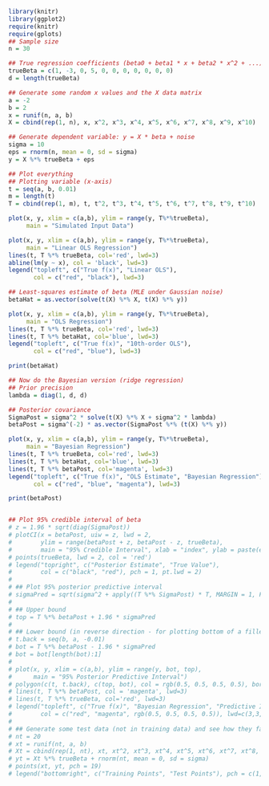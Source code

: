 ```R
library(knitr)
library(ggplot2)
require(knitr)
require(gplots)
## Sample size
n = 30

## True regression coefficients (beta0 + beta1 * x + beta2 * x^2 + ...)
trueBeta = c(1, -3, 0, 5, 0, 0, 0, 0, 0, 0, 0)
d = length(trueBeta)

## Generate some random x values and the X data matrix
a = -2
b = 2
x = runif(n, a, b)
X = cbind(rep(1, n), x, x^2, x^3, x^4, x^5, x^6, x^7, x^8, x^9, x^10)

## Generate dependent variable: y = X * beta + noise
sigma = 10
eps = rnorm(n, mean = 0, sd = sigma)
y = X %*% trueBeta + eps

## Plot everything
## Plotting variable (x-axis)
t = seq(a, b, 0.01)
m = length(t)
T = cbind(rep(1, m), t, t^2, t^3, t^4, t^5, t^6, t^7, t^8, t^9, t^10)

plot(x, y, xlim = c(a,b), ylim = range(y, T%*%trueBeta),
     main = "Simulated Input Data")

plot(x, y, xlim = c(a,b), ylim = range(y, T%*%trueBeta),
     main = "Linear OLS Regression")
lines(t, T %*% trueBeta, col='red', lwd=3)
abline(lm(y ~ x), col = 'black', lwd=3)
legend("topleft", c("True f(x)", "Linear OLS"),
       col = c("red", "black"), lwd=3)

## Least-squares estimate of beta (MLE under Gaussian noise)
betaHat = as.vector(solve(t(X) %*% X, t(X) %*% y))

plot(x, y, xlim = c(a,b), ylim = range(y, T%*%trueBeta),
     main = "OLS Regression")
lines(t, T %*% trueBeta, col='red', lwd=3)
lines(t, T %*% betaHat, col='blue', lwd=3)
legend("topleft", c("True f(x)", "10th-order OLS"),
       col = c("red", "blue"), lwd=3)

print(betaHat)

## Now do the Bayesian version (ridge regression)
## Prior precision
lambda = diag(1, d, d)

## Posterior covariance
SigmaPost = sigma^2 * solve(t(X) %*% X + sigma^2 * lambda)
betaPost = sigma^(-2) * as.vector(SigmaPost %*% (t(X) %*% y))

plot(x, y, xlim = c(a,b), ylim = range(y, T%*%trueBeta),
     main = "Bayesian Regression")
lines(t, T %*% trueBeta, col='red', lwd=3)
lines(t, T %*% betaHat, col='blue', lwd=3)
lines(t, T %*% betaPost, col='magenta', lwd=3)
legend("topleft", c("True f(x)", "OLS Estimate", "Bayesian Regression"),
       col = c("red", "blue", "magenta"), lwd=3)

print(betaPost)


## Plot 95% credible interval of beta
# z = 1.96 * sqrt(diag(SigmaPost))
# plotCI(x = betaPost, uiw = z, lwd = 2,
#        ylim = range(betaPost + z, betaPost - z, trueBeta),
#        main = "95% Credible Interval", xlab = "index", ylab = paste(expression(beta)))
# points(trueBeta, lwd = 2, col = 'red')
# legend("topright", c("Posterior Estimate", "True Value"),
#        col = c("black", "red"), pch = 1, pt.lwd = 2)
# 
# ## Plot 95% posterior predictive interval
# sigmaPred = sqrt(sigma^2 + apply((T %*% SigmaPost) * T, MARGIN = 1, FUN = sum))
# 
# ## Upper bound
# top = T %*% betaPost + 1.96 * sigmaPred
# 
# ## Lower bound (in reverse direction - for plotting bottom of a filled polygon)
# t.back = seq(b, a, -0.01)
# bot = T %*% betaPost - 1.96 * sigmaPred
# bot = bot[length(bot):1]
# 
# plot(x, y, xlim = c(a,b), ylim = range(y, bot, top),
#      main = "95% Posterior Predictive Interval")
# polygon(c(t, t.back), c(top, bot), col = rgb(0.5, 0.5, 0.5, 0.5), border = NA)
# lines(t, T %*% betaPost, col = 'magenta', lwd=3)
# lines(t, T %*% trueBeta, col='red', lwd=3)
# legend("topleft", c("True f(x)", "Bayesian Regression", "Predictive Interval"),
#        col = c("red", "magenta", rgb(0.5, 0.5, 0.5, 0.5)), lwd=c(3,3,10))
# 
# ## Generate some test data (not in training data) and see how they fall in the prediction
# nt = 20
# xt = runif(nt, a, b)
# Xt = cbind(rep(1, nt), xt, xt^2, xt^3, xt^4, xt^5, xt^6, xt^7, xt^8, xt^9, xt^10)
# yt = Xt %*% trueBeta + rnorm(nt, mean = 0, sd = sigma)
# points(xt, yt, pch = 19)
# legend("bottomright", c("Training Points", "Test Points"), pch = c(1, 19))
```

